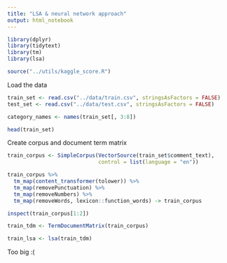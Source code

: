 ```yaml
---
title: "LSA & neural network approach"
output: html_notebook
---
```


```r
library(dplyr)
library(tidytext)
library(tm)
library(lsa)

source("../utils/kaggle_score.R")
```

Load the data

```r
train_set <- read.csv("../data/train.csv", stringsAsFactors = FALSE)
test_set <- read.csv("../data/test.csv", stringsAsFactors = FALSE)

category_names <- names(train_set[, 3:8])

head(train_set)
```

Create corpus and document term matrix

```r
train_corpus <- SimpleCorpus(VectorSource(train_set$comment_text),
                             control = list(language = "en"))

train_corpus %>%
  tm_map(content_transformer(tolower)) %>%
  tm_map(removePunctuation) %>%
  tm_map(removeNumbers) %>%
  tm_map(removeWords, lexicon::function_words) -> train_corpus

inspect(train_corpus[1:2])
```


```r
train_tdm <- TermDocumentMatrix(train_corpus)

train_lsa <- lsa(train_tdm)
```

Too big :(




